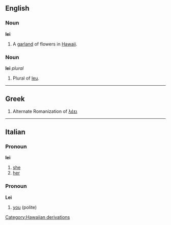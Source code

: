 {{wikipedia}}
==English==
===Noun===
'''lei'''

#A [[garland]] of flowers in [[Hawaii]].

===Noun===
'''lei''' ''plural''

#Plural of [[leu]].

----
==Greek==
#Alternate Romanization of [[λέει]]
----
==Italian==
===Pronoun===
'''lei'''

# [[she]]
# [[her]]

===Pronoun===
'''Lei'''

# [[you]] (polite)
[[Category:Hawaiian derivations]]